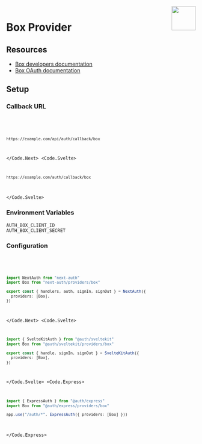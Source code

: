 
<img align="right" src="/img/providers/box.svg" height="64" width="64" />

# Box Provider

## Resources

- [Box developers documentation](https://developer.box.com/reference/)
- [Box OAuth documentation](https://developer.box.com/guides/sso-identities-and-app-users/connect-okta-to-app-users/configure-box/)

## Setup

### Callback URL

<Code>
  <Code.Next>

```bash
https://example.com/api/auth/callback/box
```

  </Code.Next>
  <Code.Svelte>

```bash
https://example.com/auth/callback/box
```

  </Code.Svelte>
</Code>

### Environment Variables

```
AUTH_BOX_CLIENT_ID
AUTH_BOX_CLIENT_SECRET
```

### Configuration

<Code>
  <Code.Next>

```ts filename="/auth.ts"
import NextAuth from "next-auth"
import Box from "next-auth/providers/box"

export const { handlers, auth, signIn, signOut } = NextAuth({
  providers: [Box],
})
```

  </Code.Next>
  <Code.Svelte>

```ts filename="/src/auth.ts"
import { SvelteKitAuth } from "@auth/sveltekit"
import Box from "@auth/sveltekit/providers/box"

export const { handle, signIn, signOut } = SvelteKitAuth({
  providers: [Box],
})
```

  </Code.Svelte>
  <Code.Express>

```ts filename="/src/app.ts"
import { ExpressAuth } from "@auth/express"
import Box from "@auth/express/providers/box"

app.use("/auth/*", ExpressAuth({ providers: [Box] }))
```

  </Code.Express>
</Code>
